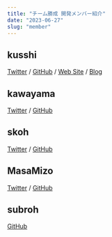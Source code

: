 ```yaml
---
title: "チーム勝成 開発メンバー紹介"
date: "2023-06-27"
slug: "member"
---
```


## kusshi

[Twitter](https://twitter.com/kusshi94)
/
[GitHub](https://github.com/kusshi94)
/
[Web Site](https://kusshi.dev/)
/
[Blog](https://kusshi.hatenablog.jp/)

## kawayama

[Twitter](https://twitter.com/kawayama_dev)
/
[GitHub](https://github.com/kawayama)

## skoh

[Twitter](https://twitter.com/sekkoh12)
/
[GitHub](https://github.com/sekkoh)

## MasaMizo

[Twitter](https://twitter.com/MasaMizo21118)
/
[GitHub](https://github.com/MasaMizo)

## subroh

[GitHub](https://github.com/subroh)
